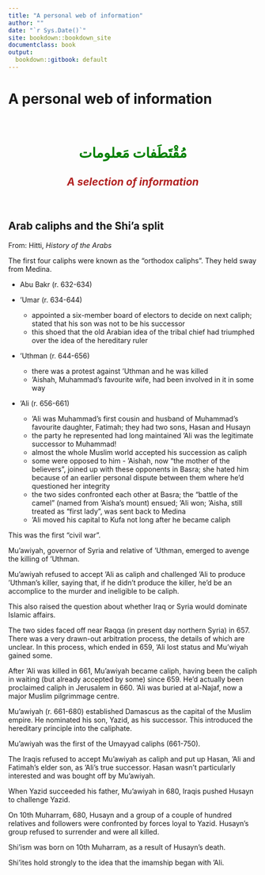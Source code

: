 ```yaml
--- 
title: "A personal web of information"
author: ""
date: "`r Sys.Date()`"
site: bookdown::bookdown_site
documentclass: book
output:
  bookdown::gitbook: default
---
```



# A personal web of information

<br>

<div dir = "rtl"><h1 style="text-align: center; color: #008000;">
مُقْتَطَفات مَعلومات
</h1>
</div>

<h2 style="text-align: center; color: #b22222;">*A selection of information*</h2>

<br>



## Arab caliphs and the Shi'a split

From: Hitti, *History of the Arabs*

The first four caliphs were known as the "orthodox caliphs". They held sway from Medina.

- Abu Bakr (r. 632-634)

- 'Umar (r. 634-644)
  - appointed a six-member board of electors to decide on next caliph; stated that his son was not to be his successor
  - this shoed that the old Arabian idea of the tribal chief had triumphed over the idea of the hereditary ruler

- 'Uthman (r. 644-656)
  - there was a protest against 'Uthman and he was killed
  - 'Aishah, Muhammad's favourite wife, had been involved in it in some way

- 'Ali (r. 656-661)
  - 'Ali was Muhammad's first cousin and husband of Muhammad's favourite daughter, Fatimah; they had two sons, Hasan and Husayn
  - the party he represented had long maintained 'Ali was the legitimate successor to Muhammad!
  - almost the whole Muslim world accepted his succession as caliph
  - some were opposed to him - 'Aishah, now "the mother of the believers", joined up with these opponents in Basra; she hated him because of an earlier personal dispute between them where he'd questioned her integrity
  - the two sides confronted each other at Basra; the "battle of the camel" (named from 'Aisha's mount) ensued; 'Ali won; 'Aisha, still treated as "first lady", was sent back to Medina
  - 'Ali moved his capital to Kufa not long after he became caliph

This was the first "civil war".

Mu'awiyah, governor of Syria and relative of 'Uthman, emerged to avenge the killing of 'Uthman.
  
Mu'awiyah refused to accept 'Ali as caliph and challenged 'Ali to produce 'Uthman's killer, saying that, if he didn't produce the killer, he'd be an accomplice to the murder and ineligible to be caliph.

This also raised the question about whether Iraq or Syria would dominate Islamic affairs.

The two sides faced off near Raqqa (in present day northern Syria) in 657. There was a very drawn-out arbitration process, the details of which are unclear. In this process, which ended in 659, 'Ali lost status and Mu'wiyah gained some.

After 'Ali was killed in 661, Mu'awiyah became caliph, having been the caliph in waiting (but already accepted by some) since 659. He'd actually been proclaimed caliph in Jerusalem in 660. 'Ali was buried at al-Najaf, now a major Muslim pilgrimmage centre.

Mu'awiyah (r. 661-680) established Damascus as the capital of the Muslim empire. He nominated his son, Yazid, as his successor. This introduced the hereditary principle into the caliphate.

Mu'awiyah was the first of the Umayyad caliphs (661-750).

The Iraqis refused to accept Mu'awiyah as caliph and put up Hasan, 'Ali and Fatimah's elder son, as 'Ali's true successor. Hasan wasn't particularly interested and was bought off by Mu'awiyah.

When Yazid succeeded his father, Mu'awiyah in 680, Iraqis pushed Husayn to challenge Yazid.

On 10th Muharram, 680, Husayn and a group of a couple of hundred relatives and followers were confronted by forces loyal to Yazid. Husayn's group refused to surrender and were all killed.

Shi'ism was born on 10th Muharram, as a result of Husayn's death.

Shi'ites hold strongly to the idea that the imamship began with 'Ali.











